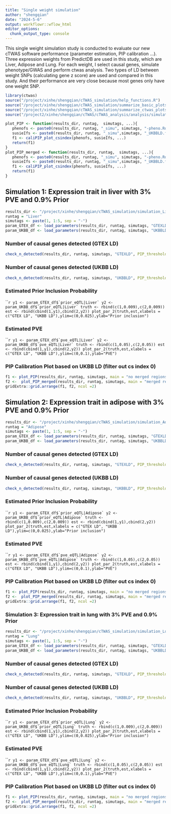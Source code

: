 ```yaml
---
title: "Single weight simulation"
author: "shengqian"
date: "2024-5-6"
output: workflowr::wflow_html
editor_options:
  chunk_output_type: console
---
```


This single weight simulation study is conducted to evaluate our new cTWAS software performance (parameter estimation, PIP calibration ...). Three expression weights from PredictDB are used in this study, which are Liver, Adipose and Lung. For each weight, I select causal genes, simulate phenotype/GWAS and perform ctwas analysis. Two types of LD between weight SNPs (calculating gene z score) are used and compared in this study. And their performance are very close because most genes only have one weight SNP.  

```r
library(ctwas)
source("/project/xinhe/shengqian/cTWAS_simulation/help_functions.R")
source("/project/xinhe/shengqian/cTWAS_simulation/summarize_basic_plots.R")
source("/project/xinhe/shengqian/cTWAS_simulation/summarize_ctwas_plots.R")
source("/project2/xinhe/shengqian/cTWAS/cTWAS_analysis/analysis/simulation_help_functions.R")

plot_PIP <- function(results_dir, runtag,  simutags, ...){
   phenofs <- paste0(results_dir, runtag, "_simu", simutags, "-pheno.Rd")
   susieIfs <- paste0(results_dir, runtag, "_simu",simutags, "_UKBBLD.finemap_regions.res.RDS")
   f1 <- caliPIP_plot_csindex(phenofs, susieIfs, ...) 
   return(f1)
}
plot_PIP_merged <- function(results_dir, runtag,  simutags, ...){
   phenofs <- paste0(results_dir, runtag, "_simu", simutags, "-pheno.Rd")
   susieIfs <- paste0(results_dir, runtag, "_simu",simutags, "_UKBBLD.finemap_merged_regions.res.RDS")
   f1 <- caliPIP_plot_csindex(phenofs, susieIfs, ...) 
   return(f1)
}
```


## Simulation 1: Expression trait in liver with 3% PVE and 0.9% Prior

```r
results_dir <- "/project/xinhe/shengqian/cTWAS_simulation/simulation_Liver_expression/"
runtag = "Liver"
simutags <- paste(1, 1:5, sep = "-")
param_GTEX_df <- load_parameters(results_dir, runtag, simutags, "GTEXLD")
param_UKBB_df <- load_parameters(results_dir, runtag, simutags, "UKBBLD")
```

### Number of causal genes detected (GTEX LD)
```r
check_n_detected(results_dir, runtag, simutags, "GTEXLD", PIP_threshold = 0.8)
```

### Number of causal genes detected (UKBB LD)
```r
check_n_detected(results_dir, runtag, simutags, "UKBBLD", PIP_threshold = 0.8)
```

### Estimated Prior Inclusion Probability
`````r
y1 <- param_GTEX_df$`prior_eQTL|Liver`
y2 <- param_UKBB_df$`prior_eQTL|Liver`
truth <- rbind(c(1,0.009),c(2,0.009))
est <- rbind(cbind(1,y1),cbind(2,y2))
plot_par_2(truth,est,xlabels = c("GTEX LD", "UKBB LD"),ylim=c(0,0.025),ylab="Prior inclusion")
```

### Estimated PVE
`````r
y1 <- param_GTEX_df$`pve_eQTL|Liver`
y2 <- param_UKBB_df$`pve_eQTL|Liver`
truth <- rbind(c(1,0.05),c(2,0.05))
est <- rbind(cbind(1,y1),cbind(2,y2))
plot_par_2(truth,est,xlabels = c("GTEX LD", "UKBB LD"),ylim=c(0,0.1),ylab="PVE")
```

### PIP Calibration Plot based on UKBB LD (filter out cs index 0)
```r
f1 <- plot_PIP(results_dir, runtag, simutags, main = "no merged regions")
f2 <-  plot_PIP_merged(results_dir, runtag, simutags, main = "merged regions")
gridExtra::grid.arrange(f1, f2, ncol =2)
```


## Simulation 2: Expression trait in adipose with 3% PVE and 0.9% Prior

```r
results_dir <- "/project/xinhe/shengqian/cTWAS_simulation/simulation_Adipose_expression/"
runtag = "Adipose"
simutags <- paste(1, 1:5, sep = "-")
param_GTEX_df <- load_parameters(results_dir, runtag, simutags, "GTEXLD")
param_UKBB_df <- load_parameters(results_dir, runtag, simutags, "UKBBLD")
```

### Number of causal genes detected (GTEX LD)
```r
check_n_detected(results_dir, runtag, simutags, "GTEXLD", PIP_threshold = 0.8)
```

### Number of causal genes detected (UKBB LD)
```r
check_n_detected(results_dir, runtag, simutags, "UKBBLD", PIP_threshold = 0.8)
```

### Estimated Prior Inclusion Probability
`````r
y1 <- param_GTEX_df$`prior_eQTL|Adipose`
y2 <- param_UKBB_df$`prior_eQTL|Adipose`
truth <- rbind(c(1,0.009),c(2,0.009))
est <- rbind(cbind(1,y1),cbind(2,y2))
plot_par_2(truth,est,xlabels = c("GTEX LD", "UKBB LD"),ylim=c(0,0.025),ylab="Prior inclusion")
```

### Estimated PVE
`````r
y1 <- param_GTEX_df$`pve_eQTL|Adipose`
y2 <- param_UKBB_df$`pve_eQTL|Adipose`
truth <- rbind(c(1,0.05),c(2,0.05))
est <- rbind(cbind(1,y1),cbind(2,y2))
plot_par_2(truth,est,xlabels = c("GTEX LD", "UKBB LD"),ylim=c(0,0.1),ylab="PVE")
```

### PIP Calibration Plot based on UKBB LD (filter out cs index 0)
```r
f1 <- plot_PIP(results_dir, runtag, simutags, main = "no merged regions")
f2 <-  plot_PIP_merged(results_dir, runtag, simutags, main = "merged regions")
gridExtra::grid.arrange(f1, f2, ncol =2)
```

### Simulation 3: Expression trait in lung with 3% PVE and 0.9% Prior

```r
results_dir <- "/project/xinhe/shengqian/cTWAS_simulation/simulation_Lung_expression/"
runtag = "Lung"
simutags <- paste(1, 1:5, sep = "-")
param_GTEX_df <- load_parameters(results_dir, runtag, simutags, "GTEXLD")
param_UKBB_df <- load_parameters(results_dir, runtag, simutags, "UKBBLD")
```

### Number of causal genes detected (GTEX LD)
```r
check_n_detected(results_dir, runtag, simutags, "GTEXLD", PIP_threshold = 0.8)
```

### Number of causal genes detected (UKBB LD)
```r
check_n_detected(results_dir, runtag, simutags, "UKBBLD", PIP_threshold = 0.8)
```

### Estimated Prior Inclusion Probability
`````r
y1 <- param_GTEX_df$`prior_eQTL|Lung`
y2 <- param_UKBB_df$`prior_eQTL|Lung`
truth <- rbind(c(1,0.009),c(2,0.009))
est <- rbind(cbind(1,y1),cbind(2,y2))
plot_par_2(truth,est,xlabels = c("GTEX LD", "UKBB LD"),ylim=c(0,0.025),ylab="Prior inclusion")
```

### Estimated PVE
`````r
y1 <- param_GTEX_df$`pve_eQTL|Lung`
y2 <- param_UKBB_df$`pve_eQTL|Lung`
truth <- rbind(c(1,0.05),c(2,0.05))
est <- rbind(cbind(1,y1),cbind(2,y2))
plot_par_2(truth,est,xlabels = c("GTEX LD", "UKBB LD"),ylim=c(0,0.1),ylab="PVE")
```

### PIP Calibration Plot based on UKBB LD (filter out cs index 0)
```r
f1 <- plot_PIP(results_dir, runtag, simutags, main = "no merged regions")
f2 <-  plot_PIP_merged(results_dir, runtag, simutags, main = "merged regions")
gridExtra::grid.arrange(f1, f2, ncol =2)
```
